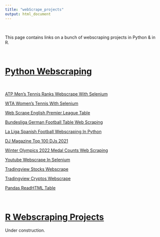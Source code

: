 ```yaml
---
title: "webScrape_projects"
output: html_document
---
```


&nbsp;

This page contains links on a bunch of webscraping projects in Python & in R.

&nbsp;

# <u>Python Webscraping</u>

&nbsp;

[ATP Men's Tennis Ranks Webscrape With Selenium](https://github.com/dk81/web_scrape_python/blob/main/atp_tennis_ranks_webscrape_selenium.ipynb)

[WTA Women's Tennis With Selenium](https://github.com/dk81/web_scrape_python/blob/main/wta_tennis_webscrape_selenium.ipynb)

[Web Scrape English Premier League Table](https://github.com/dk81/web_scrape_python/blob/main/epl_table_webscrape.ipynb)

[Bundesliga German Football Table Web Scraping](https://github.com/dk81/web_scrape_python/blob/main/bundesliga_webscrape.ipynb)

[La Liga Spanish Football Webscraping In Python](https://github.com/dk81/web_scrape_python/blob/main/laliga_spanishsoccer_webscrape.ipynb)

[DJ Magazine Top 100 DJs 2021](https://github.com/dk81/web_scrape_python/blob/main/DJMag_top100_2021.ipynb)

[Winter Olympics 2022 Medal Counts Web Scraping](https://github.com/dk81/web_scrape_python/blob/main/Winter_Olympics2022_MedalCounts_webscrape.ipynb)

[Youtube Webscrape In Selenium](https://github.com/dk81/web_scrape_python/blob/main/youtube_webscrape_selenium.ipynb)

[Tradingview Stocks Webscrape](https://github.com/dk81/web_scrape_python/blob/main/tradingview_stocks_webscrape.ipynb)

[Tradingview Cryptos Webscrape](https://github.com/dk81/web_scrape_python/blob/main/tradingview_cryptos_webscrape.ipynb)

[Pandas ReadHTML Table](https://github.com/dk81/web_scrape_python/blob/main/soccerTables_pandasReadHTML.ipynb)

&nbsp;


# <u>R Webscraping Projects</u>

Under construction.

&nbsp;


